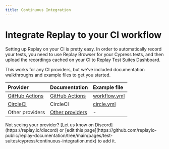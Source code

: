 ```yaml
---
title: Continuous Integration
---
```


# Integrate Replay to your CI workflow

Setting up Replay on your CI is pretty easy. In order to automatically record your tests, you need to use Replay Browser for your Cypress tests, and then upload the recordings cached on your CI to Replay Test Suites Dashboard.

This works for any CI providers, but we’ve included documentation walkthroughs and example files to get you started.

| Provider   | Documentation | Example file |
| :----- | :----- | :----- |
| [GitHub Actions](https://github.com/features/actions) | [GitHub Actions](/test-suites/cypress/continuous-integration/github) |   [workflow.yml](/resources/github.yml) |
| [CircleCI](https://circleci.com/) | CircleCI  |  [circle.yml](/resources/circle.yml) |
| Other providers | [Other providers](/test-suites/cypress/continuous-integration/other-ci-providers)  | - |

<Callout type="info" emoji="❓">
Not seeing your provider? [Let us know on Discord](https://replay.io/discord) or [edit this page](https://github.com/replayio-public/replay-documentation/tree/main/pages/test-suites/cypress/continuous-integration.mdx) to add it.
</Callout>